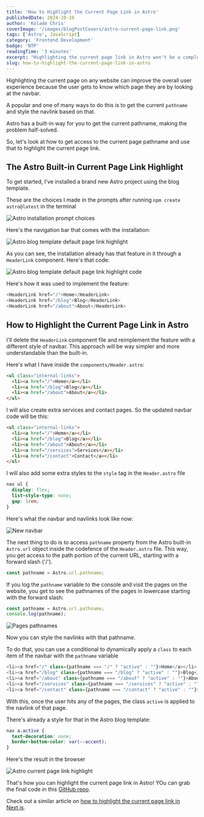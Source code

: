```yaml
---
title: 'How to Highlight the Current Page Link in Astro'
publishedDate: 2024-10-19
author: 'Kolade Chris'
coverImage: '/images/blogPostCovers/astro-current-page-link.png'
tags: ['Astro', JavaScript]
category: 'Frontend Development'
badge: 'NTP'
readingTime: '3 minutes'
excerpt: "Highlighting the current page link in Astro won't be a complex feature to implement when you read this article"
slug: how-to-highlight-the-current-page-link-in-astro
---
```


Highlighting the current page on any website can improve the overall user experience because the user gets to know which page they are by looking at the navbar.

A popular and one of many ways to do this is to get the current `pathname` and style the navlink based on that.

Astro has a built-in way for you to get the current pathname, making the problem half-solved.

So, let's look at how to get access to the current page pathname and use that to highlight the current page link.

## The Astro Built-in Current Page Link Highlight

To get started, I've installed a brand new Astro project using the blog template.

These are the choices I made in the prompts after running `npm create astro@latest` in the terminal

![Astro installation prompt choices](../../../public/images/blogPostImages/astro-current-page/installation-prompts.png)

Here's the navigation bar that comes with the installation:

![Astro blog template default page link highlight](../../../public/images/blogPostImages/astro-current-page/initial-navitems.png)

As you can see, the installation already has that feature in it through a `HeaderLink` component. Here's that code:

![Astro blog template default page link highlight code](../../../public/images/blogPostImages/astro-current-page/built-in-navlink-highlight.png)

Here's how it was used to implement the feature:

```js
<HeaderLink href="/">Home</HeaderLink>
<HeaderLink href="/blog">Blog</HeaderLink>
<HeaderLink href="/about">About</HeaderLink>
```

## How to Highlight the Current Page Link in Astro

I'll delete the `HeaderLink` component file and reimplement the feature with a different style of navbar. This approach will be way simpler and more understandable than the built-in.

Here's what I have inside the `components/Header.astro`:

```html
<ul class="internal-links">
  <li><a href="/">Home</a></li>
  <li><a href="/blog">Blog</a></li>
  <li><a href="/about">About</a></li>
</ul>
```

I will also create extra services and contact pages. So the updated navbar code will be this:

```html
<ul class="internal-links">
  <li><a href="/">Home</a></li>
  <li><a href="/blog">Blog</a></li>
  <li><a href="/about">About</a></li>
  <li><a href="/services">Services</a></li>
  <li><a href="/contact">Contact</a></li>
</ul>
```

I will also add some extra styles to the `style` tag in the `Header.astro` file

```css
nav ul {
  display: flex;
  list-style-type: none;
  gap: 1rem;
}
```

Here's what the navbar and navlinks look like now:

![New navbar](../../../public/images/blogPostImages/astro-current-page/navlinks.png)

The next thing to do is to access `pathname` property from the Astro built-in `Astro.url` object inside the codefence of the `Header.astro` file. This way, you get access to the path portion of the current URL, starting with a forward slash ('/').

```js
const pathname = Astro.url.pathname;
```

If you log the `pathname` variable to the console and visit the pages on the website, you get to see the pathnames of the pages in lowercase starting with the forward slash:

```js
const pathname = Astro.url.pathname;
console.log(pathname);
```

![Pages pathnames](../../../public/images/blogPostImages/astro-current-page/pathnames.png)

Now you can style the navlinks with that pathname.

To do that, you can use a conditional to dynamically apply a `class` to each item of the navbar with the `pathname` variable

```js
<li><a href="/" class={pathname === "/" ? "active" : ""}>Home</a></li>
<li><a href="/blog" class={pathname === "/blog" ? "active" : ""}>Blog</a></li>
<li><a href="/about" class={pathname === "/about" ? "active" : ""}>About</a></li>
<li><a href="/services" class={pathname === "/services" ? "active" : ""}>Services</a></li>
<li><a href="/contact" class={pathname === "/contact" ? "active" : ""}>Contact</a></li>
```

With this, once the user hits any of the pages, the class `active` is applied to the navlink of that page.

There's already a style for that in the Astro blog template:

```css
nav a.active {
  text-decoration: none;
  border-bottom-color: var(--accent);
}
```

Here's the result in the browser

![Astro current page link highlight](https://res.cloudinary.com/dwfn0m1mx/image/upload/v1729327520/highlight-current-page-link-astro_bbid6r.gif)

That's how you can highlight the current page link in Astro! YOu can grab the final code in this [GitHub repo](https://github.com/Ksound22/highlight-navlink-in-astro 'Click to access full article code').

Check out a similar article on [how to highlight the current page link in Next.js](https://www.koladechris.com/blog/how-to-highlight-the-active-link-in-next.js 'Click to read the article').
